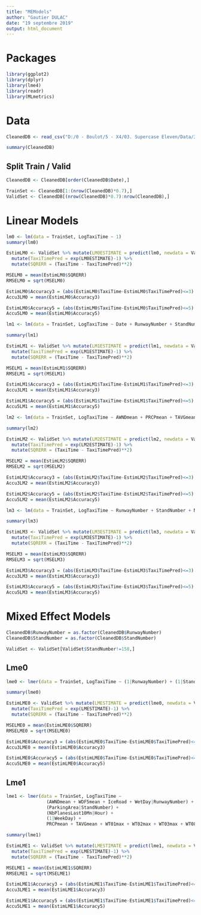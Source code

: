 ---
title: "MEModels"
author: "Gautier DULAC"
date: "19 septembre 2019"
output: html_document
---

# Packages

```{r}
library(ggplot2)
library(dplyr)
library(lme4)
library(readr)
library(MLmetrics)
```

# Data

```{r}
CleanedDB <- read_csv("D:/0 - Boulot/5 - X4/03. Supercase Eleven/Data/3. Clean/DatasetCleanFinal.csv")

summary(CleanedDB)
```



## Split Train / Valid

```{r}
CleanedDB <- CleanedDB[order(CleanedDB$Date),]

TrainSet <- CleanedDB[1:(nrow(CleanedDB)*0.7),]
ValidSet <- CleanedDB[(nrow(CleanedDB)*0.7):nrow(CleanedDB),]

```



# Linear Models

```{r}
lm0 <- lm(data = TrainSet, LogTaxiTime ~ 1)
summary(lm0)
```

```{r}
EstimLM0 <- ValidSet %>% mutate(LM0ESTIMATE = predict(lm0, newdata = ValidSet, type="response")) %>% 
  mutate(TaxiTimePred = exp(LM0ESTIMATE)-1) %>%
  mutate(SQRERR = (TaxiTime - TaxiTimePred)**2)

MSELM0 = mean(EstimLM0$SQRERR)
RMSELM0 = sqrt(MSELM0)

EstimLM0$Accuracy3 = (abs(EstimLM0$TaxiTime-EstimLM0$TaxiTimePred)<=3)
Accu3LM0 = mean(EstimLM0$Accuracy3)

EstimLM0$Accuracy5 = (abs(EstimLM0$TaxiTime-EstimLM0$TaxiTimePred)<=5)
Accu5LM0 = mean(EstimLM0$Accuracy5)
```


```{r}
lm1 <- lm(data = TrainSet, LogTaxiTime ~ Date + RunwayNumber + StandNumber + AWNDmean + PRCPmean + TAVGmean + WDF5mean + WT01max + WT02max + WT03max + WT08max + IceRoad + WetDay + NbPlanesLast10Mn + Hour + WeekDay + ParkingArea)

summary(lm1)

EstimLM1 <- ValidSet %>% mutate(LM1ESTIMATE = predict(lm1, newdata = ValidSet, type="response")) %>% 
  mutate(TaxiTimePred = exp(LM1ESTIMATE)-1) %>%
  mutate(SQRERR = (TaxiTime - TaxiTimePred)**2)

MSELM1 = mean(EstimLM1$SQRERR)
RMSELM1 = sqrt(MSELM1)

EstimLM1$Accuracy3 = (abs(EstimLM1$TaxiTime-EstimLM1$TaxiTimePred)<=3)
Accu3LM1 = mean(EstimLM1$Accuracy3)

EstimLM1$Accuracy5 = (abs(EstimLM1$TaxiTime-EstimLM1$TaxiTimePred)<=5)
Accu5LM1 = mean(EstimLM1$Accuracy5)
```


```{r}
lm2 <- lm(data = TrainSet, LogTaxiTime ~ AWNDmean + PRCPmean + TAVGmean + WDF5mean + WT01max + WT02max + WT03max + WT08max + IceRoad + WetDay)

summary(lm2)

EstimLM2 <- ValidSet %>% mutate(LM2ESTIMATE = predict(lm2, newdata = ValidSet, type="response")) %>% 
  mutate(TaxiTimePred = exp(LM2ESTIMATE)-1) %>%
  mutate(SQRERR = (TaxiTime - TaxiTimePred)**2)

MSELM2 = mean(EstimLM2$SQRERR)
RMSELM2 = sqrt(MSELM2)

EstimLM2$Accuracy3 = (abs(EstimLM2$TaxiTime-EstimLM2$TaxiTimePred)<=3)
Accu3LM2 = mean(EstimLM2$Accuracy3)

EstimLM2$Accuracy5 = (abs(EstimLM2$TaxiTime-EstimLM2$TaxiTimePred)<=5)
Accu5LM2 = mean(EstimLM2$Accuracy5)

```

```{r}
lm3 <- lm(data = TrainSet, LogTaxiTime ~ RunwayNumber + StandNumber + NbPlanesLast10Mn + ParkingArea)

summary(lm3)

EstimLM3 <- ValidSet %>% mutate(LM3ESTIMATE = predict(lm3, newdata = ValidSet, type="response")) %>% 
  mutate(TaxiTimePred = exp(LM3ESTIMATE)-1) %>%
  mutate(SQRERR = (TaxiTime - TaxiTimePred)**2)

MSELM3 = mean(EstimLM3$SQRERR)
RMSELM3 = sqrt(MSELM3)

EstimLM3$Accuracy3 = (abs(EstimLM3$TaxiTime-EstimLM3$TaxiTimePred)<=3)
Accu3LM3 = mean(EstimLM3$Accuracy3)

EstimLM3$Accuracy5 = (abs(EstimLM3$TaxiTime-EstimLM3$TaxiTimePred)<=5)
Accu5LM3 = mean(EstimLM3$Accuracy5)

```


# Mixed Effect Models

```{r}
CleanedDB$RunwayNumber = as.factor(CleanedDB$RunwayNumber)
CleanedDB$StandNumber = as.factor(CleanedDB$StandNumber)

ValidSet <- ValidSet[ValidSet$StandNumber!=158,]

```


## Lme0 

```{r}
lme0 <- lmer(data = TrainSet, LogTaxiTime ~ (1|RunwayNumber) + (1|StandNumber) + NbPlanesLast10Mn + ParkingArea)

summary(lme0)

EstimLME0 <- ValidSet %>% mutate(LMESTIMATE = predict(lme0, newdata = ValidSet, type="response")) %>% 
  mutate(TaxiTimePred = exp(LMESTIMATE)-1) %>%
  mutate(SQRERR = (TaxiTime - TaxiTimePred)**2)

MSELME0 = mean(EstimLME0$SQRERR)
RMSELME0 = sqrt(MSELME0)

EstimLME0$Accuracy3 = (abs(EstimLME0$TaxiTime-EstimLME0$TaxiTimePred)<=3)
Accu3LME0 = mean(EstimLME0$Accuracy3)

EstimLME0$Accuracy5 = (abs(EstimLME0$TaxiTime-EstimLME0$TaxiTimePred)<=5)
Accu5LME0 = mean(EstimLME0$Accuracy5)
```

## Lme1

```{r}
lme1 <- lmer(data = TrainSet, LogTaxiTime ~ 
               (AWNDmean + WDF5mean + IceRoad + WetDay|RunwayNumber) + 
               (ParkingArea|StandNumber) + 
               (NbPlanesLast10Mn|Hour) + 
               (1|WeekDay) +
               PRCPmean + TAVGmean + WT01max + WT02max + WT03max + WT08max)

summary(lme1)

EstimLME1 <- ValidSet %>% mutate(LMESTIMATE = predict(lme1, newdata = ValidSet, type="response")) %>% 
  mutate(TaxiTimePred = exp(LMESTIMATE)-1) %>%
  mutate(SQRERR = (TaxiTime - TaxiTimePred)**2)

MSELME1 = mean(EstimLME1$SQRERR)
RMSELME1 = sqrt(MSELME1)

EstimLME1$Accuracy3 = (abs(EstimLME1$TaxiTime-EstimLME1$TaxiTimePred)<=3)
Accu3LME1 = mean(EstimLME1$Accuracy3)

EstimLME1$Accuracy5 = (abs(EstimLME1$TaxiTime-EstimLME1$TaxiTimePred)<=5)
Accu5LME1 = mean(EstimLME1$Accuracy5)
```

